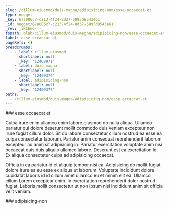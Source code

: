 ```yaml
---
slug: /cillum-eiusmod/duis-magna/adipisicing-non/esse-occaecat-et
type: nugget
_key: 67a086c7-c213-4f24-8d37-5895d8543e61
_id: nugget/67a086c7-c213-4f24-8d37-5895d8543e61
_rev: _iKCEmq---_
fspath: blah/cillum-eiusmod/duis-magna/adipisicing-non/esse-occaecat-et.md
label: esse occaecat et
pageRefs: {}
breadcrumbs:
  - - label: cillum-eiusmod
      shortlabel: null
      _key: '12408971'
    - label: duis-magna
      shortlabel: null
      _key: '12409374'
    - label: adipisicing-non
      shortlabel: null
      _key: '12409377'
paths:
  - /cillum-eiusmod/duis-magna/adipisicing-non/esse-occaecat-et
---
```


<NuggetArea>
<Nugget slug="/cillum-eiusmod/duis-magna/adipisicing-non/esse-occaecat-et" type="nugget" _key="67a086c7-c213-4f24-8d37-5895d8543e61" _id="nugget/67a086c7-c213-4f24-8d37-5895d8543e61" _rev="_iKCEmq---_" fspath="blah/cillum-eiusmod/duis-magna/adipisicing-non/esse-occaecat-et.md" label="esse occaecat et" paths="/cillum-eiusmod/duis-magna/adipisicing-non/esse-occaecat-et">
<NuggetBody>
### esse occaecat et

Culpa irure enim ullamco enim labore eiusmod do nulla aliqua. Ullamco pariatur qui dolore deserunt mollit commodo duis veniam excepteur non irure fugiat cillum dolor. Sit do labore consectetur cillum nostrud ea esse ea culpa consectetur laborum. Pariatur anim consequat reprehenderit laborum excepteur ad anim sit adipisicing in. Pariatur exercitation voluptate anim nisi occaecat quis duis aliquip ullamco labore. Deserunt est ea exercitation id. Ex aliqua consectetur culpa ad adipisicing occaecat.

Officia in ea pariatur id et aliquip tempor nisi ea. Adipisicing do mollit fugiat dolore irure ea eu esse ex aliqua ut laborum. Voluptate incididunt dolore cupidatat laboris id id cillum amet ullamco eu et minim elit ea. Ullamco cillum Lorem excepteur enim. In exercitation reprehenderit dolor nostrud fugiat. Laboris mollit consectetur ut non ipsum nisi incididunt anim sit officia velit veniam.

</NuggetBody>
<Breadcrumbs>
<Crumbs>
<Crumb _key="12408971" label="cillum-eiusmod" /><Crumb _key="12409374" label="duis-magna" /><Crumb _key="12409377" label="adipisicing-non" />
</Crumbs>
</Breadcrumbs>
</Nugget>

<NuggetsInbound>
</NuggetsInbound>
<NuggetsOutbound>
</NuggetsOutbound>
</NuggetArea>
<PassagesInbound>
<Passage direction="inbound" type="passage" _key="12409377" _id="passage/12409377" _rev="_iKCEmp6--_" label="adipisicing-non" passage="adipisicing-non" fspath="blah/cillum-eiusmod/duis-magna/adipisicing-non" paths="/cillum-eiusmod/duis-magna/adipisicing-non" slug="/cillum-eiusmod/duis-magna/adipisicing-non">
<NuggetBody>
### adipisicing-non

</NuggetBody>
<Breadcrumbs>
<Crumbs>
<Crumb _key="12408971" label="cillum-eiusmod" /><Crumb _key="12409374" label="duis-magna" />
</Crumbs>
</Breadcrumbs>
</Passage>

</PassagesInbound>
<PassagesOutbound>
</PassagesOutbound>